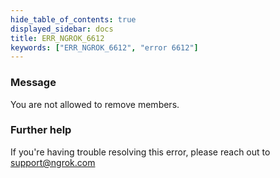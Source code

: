 ```yaml
---
hide_table_of_contents: true
displayed_sidebar: docs
title: ERR_NGROK_6612
keywords: ["ERR_NGROK_6612", "error 6612"]
---
```


### Message

You are not allowed to remove members.

### Further help

If you're having trouble resolving this error, please reach out to [support@ngrok.com](mailto:support@ngrok.com?subject=Help%20with%20ERR_NGROK_6612)
